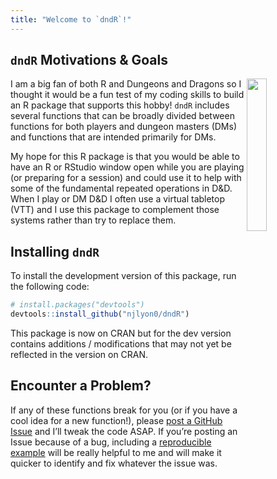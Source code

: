 ```yaml
---
title: "Welcome to `dndR`!"
---
```

## `dndR` Motivations & Goals

<img src="images/dndR_hex.png" width = "25%" align="right"/>

I am a big fan of both R and Dungeons and Dragons so I thought it would be a fun test of my coding skills to build an R package that supports this hobby! `dndR` includes several functions that can be broadly divided between functions for both players and dungeon masters (DMs) and functions that are intended primarily for DMs.

My hope for this R package is that you would be able to have an R or RStudio window open while you are playing (or preparing for a session) and could use it to help with some of the fundamental repeated operations in D&D. When I play or DM D&D I often use a virtual tabletop (VTT) and I use this package to complement those systems rather than try to replace them.

## Installing `dndR`

To install the development version of this package, run the following code:

```r
# install.packages("devtools")
devtools::install_github("njlyon0/dndR")
```

This package is now on CRAN but for the dev version contains additions / modifications that may not yet be reflected in the version on CRAN.

## Encounter a Problem?

If any of these functions break for you (or if you have a cool idea for a new function!), please [post a GitHub Issue](https://github.com/njlyon0/dndR/issues) and I'll tweak the code ASAP. If you're posting an Issue because of a bug, including a [reproducible example](https://stackoverflow.com/help/minimal-reproducible-example) will be really helpful to me and will make it quicker to identify and fix whatever the issue was.
